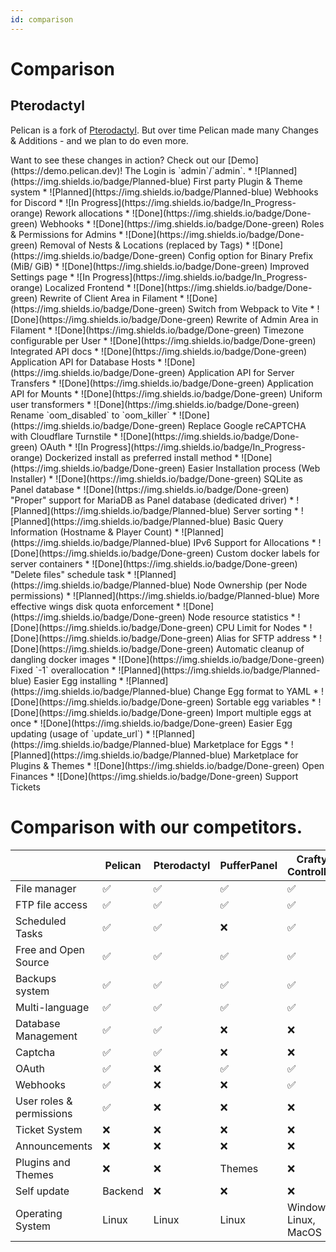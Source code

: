 ```yaml
---
id: comparison
---
```



# Comparison

## Pterodactyl

Pelican is a fork of [Pterodactyl](https://pterodactyl.io). But over time Pelican made many Changes & Additions - and we plan to do even more.

<Admonition type="info">
    Want to see these changes in action?  
    Check out our [Demo](https://demo.pelican.dev)! The Login is `admin`/`admin`.
</Admonition>

<Tabs>
    <TabItem value="1" label="General">
        * ![Planned](https://img.shields.io/badge/Planned-blue) First party Plugin & Theme system
        * ![Planned](https://img.shields.io/badge/Planned-blue) Webhooks for Discord
        * ![In Progress](https://img.shields.io/badge/In_Progress-orange) Rework allocations
        * ![Done](https://img.shields.io/badge/Done-green) Webhooks
        * ![Done](https://img.shields.io/badge/Done-green) Roles & Permissions for Admins
        * ![Done](https://img.shields.io/badge/Done-green) Removal of Nests & Locations (replaced by Tags)
        * ![Done](https://img.shields.io/badge/Done-green) Config option for Binary Prefix (MiB/ GiB)
        * ![Done](https://img.shields.io/badge/Done-green) Improved Settings page
    </TabItem>
    <TabItem value="2" label="Frontend">
        * ![In Progress](https://img.shields.io/badge/In_Progress-orange) Localized Frontend
        * ![Done](https://img.shields.io/badge/Done-green) Rewrite of Client Area in Filament
        * ![Done](https://img.shields.io/badge/Done-green) Switch from Webpack to Vite
        * ![Done](https://img.shields.io/badge/Done-green) Rewrite of Admin Area in Filament
        * ![Done](https://img.shields.io/badge/Done-green) Timezone configurable per User
    </TabItem>
    <TabItem value="3" label="API">
        * ![Done](https://img.shields.io/badge/Done-green) Integrated API docs
        * ![Done](https://img.shields.io/badge/Done-green) Application API for Database Hosts
        * ![Done](https://img.shields.io/badge/Done-green) Application API for Server Transfers
        * ![Done](https://img.shields.io/badge/Done-green) Application API for Mounts
        * ![Done](https://img.shields.io/badge/Done-green) Uniform user transformers
        * ![Done](https://img.shields.io/badge/Done-green) Rename `oom_disabled` to `oom_killer`
    </TabItem>
    <TabItem value="4" label="Auth">
        * ![Done](https://img.shields.io/badge/Done-green) Replace Google reCAPTCHA with Cloudflare Turnstile
        * ![Done](https://img.shields.io/badge/Done-green) OAuth
    </TabItem>
    <TabItem value="5" label="Setup">
        * ![In Progress](https://img.shields.io/badge/In_Progress-orange) Dockerized install as preferred install method
        * ![Done](https://img.shields.io/badge/Done-green) Easier Installation process (Web Installer)
        * ![Done](https://img.shields.io/badge/Done-green) SQLite as Panel database
        * ![Done](https://img.shields.io/badge/Done-green) "Proper" support for MariaDB as Panel database (dedicated driver)
    </TabItem>
    <TabItem value="6" label="Server">
        * ![Planned](https://img.shields.io/badge/Planned-blue) Server sorting
        * ![Planned](https://img.shields.io/badge/Planned-blue) Basic Query Information (Hostname & Player Count)
        * ![Planned](https://img.shields.io/badge/Planned-blue) IPv6 Support for Allocations
        * ![Done](https://img.shields.io/badge/Done-green) Custom docker labels for server containers
        * ![Done](https://img.shields.io/badge/Done-green) "Delete files" schedule task
    </TabItem>
    <TabItem value="7" label="Node">
        * ![Planned](https://img.shields.io/badge/Planned-blue) Node Ownership (per Node permissions)
        * ![Planned](https://img.shields.io/badge/Planned-blue) More effective wings disk quota enforcement 
        * ![Done](https://img.shields.io/badge/Done-green) Node resource statistics
        * ![Done](https://img.shields.io/badge/Done-green) CPU Limit for Nodes
        * ![Done](https://img.shields.io/badge/Done-green) Alias for SFTP address
        * ![Done](https://img.shields.io/badge/Done-green) Automatic cleanup of dangling docker images
        * ![Done](https://img.shields.io/badge/Done-green) Fixed `-1` overallocation
    </TabItem>
    <TabItem value="8" label="Eggs">
        * ![Planned](https://img.shields.io/badge/Planned-blue) Easier Egg installing
        * ![Planned](https://img.shields.io/badge/Planned-blue) Change Egg format to YAML
        * ![Done](https://img.shields.io/badge/Done-green) Sortable egg variables
        * ![Done](https://img.shields.io/badge/Done-green) Import multiple eggs at once
        * ![Done](https://img.shields.io/badge/Done-green) Easier Egg updating (usage of `update_url`)
    </TabItem>
    <TabItem value="9" label="Hub">
        * ![Planned](https://img.shields.io/badge/Planned-blue) Marketplace for Eggs
        * ![Planned](https://img.shields.io/badge/Planned-blue) Marketplace for Plugins & Themes
        * ![Done](https://img.shields.io/badge/Done-green) Open Finances
        * ![Done](https://img.shields.io/badge/Done-green) Support Tickets
    </TabItem>
</Tabs>

# Comparison with our competitors.
|                          | Pelican | Pterodactyl | PufferPanel | Crafty Controller     | Multicraft     | TCAdmin | AMP            |
|--------------------------|---------|-------------|-------------|-----------------------|----------------|---------|----------------|
| File manager             | ✅       | ✅           | ✅           | ✅                     | ✅              | ✅       | ✅              |
| FTP file access          | ✅       | ✅           | ✅           | ✅                     | ✅              | ✅       | ✅              |
| Scheduled Tasks          | ✅       | ✅           | ❌           | ✅                     | ✅              | ✅       | ✅              |
| Free and Open Source     | ✅       | ✅           | ✅           | ✅                     | ❌              | ❌       | ❌              |
| Backups system           | ✅       | ✅           | ✅           | ✅                     | ✅              | ✅       | ✅              |
| Multi-language           | ✅       | ✅           | ✅           | ✅                     | ✅              | ✅       | ✅              |
| Database Management      | ✅       | ✅           | ❌           | ❌                     | ✅              | ✅       | ✅              |
| Captcha                  | ✅       | ✅           | ❌           | ❌                     | ❌              | ❌       | ❌              |
| OAuth                    | ✅       | ❌           | ✅           | ✅                     | ❌              | ❌       | ❌              |
| Webhooks                 | ✅       | ❌           | ❌           | ✅                     | ❌              | ❌       | ❌              |
| User roles & permissions | ✅       | ❌           | ❌           | ❌                     | ✅              | ✅       | ✅              |
| Ticket System            | ❌       | ❌           | ❌           | ❌                     | ❌              | ✅       | ❌              |
| Announcements            | ❌       | ❌           | ❌           | ❌                     | ❌              | ✅       | ❌              |
| Plugins and Themes       | ❌       | ❌           | Themes      | ❌                     | Themes         | ✅       | ❌              |
| Self update              | Backend | ❌           | ❌           | ❌                     | ❌              | ✅       | ❌              |
| Operating System         | Linux   | Linux       | Linux       | Windows, Linux, MacOS | Linux, Windows | Windows | Linux, Windows |